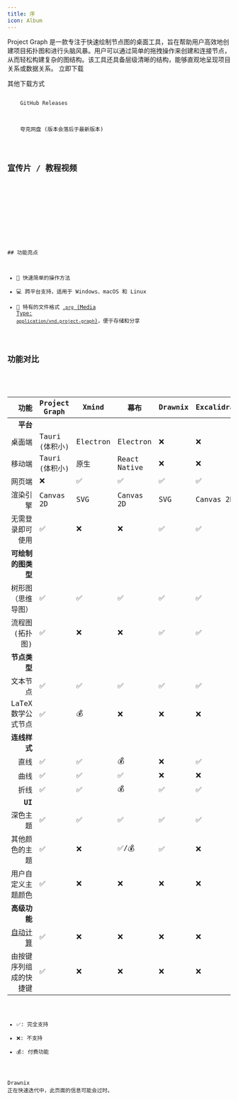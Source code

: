 ```yaml
---
title: 序
icon: Album
---
```



<style>
  {"#nd-toc{display:none}p:first-child,h2:first-child{margin-top:0}"}
</style>

<div className="flex gap-2 mt-8 flex-col xl:flex-row">

<div>
Project Graph 是一款专注于快速绘制节点图的桌面工具，旨在帮助用户高效地创建项目拓扑图和进行头脑风暴。用户可以通过简单的拖拽操作来创建和连接节点，从而轻松构建复杂的图结构。该工具还具备层级清晰的结构，能够直观地呈现项目关系或数据关系。

<Link
  href="/release/latest"
  className="inline-flex items-center gap-2 rounded-xl bg-blue-600 px-3 py-2 text-white no-underline shadow-lg shadow-blue-600/50 transition hover:opacity-90 hover:shadow-xl active:scale-95"
>
  <Download />
  <span>立即下载</span>
</Link>

其他下载方式

<div className="flex flex-wrap gap-2">
  <Link
    href="https://github.com/graphif/project-graph/releases"
    className="bg-fd-accent inline-flex items-center gap-2 rounded-xl px-3 py-2 text-sm no-underline transition hover:opacity-90 active:scale-95"
  >
    <Code size={18} />
    <span>GitHub Releases</span>
  </Link>
  <Link
    href="https://pan.quark.cn/s/d4a90dba9491"
    className="bg-fd-accent inline-flex items-center gap-2 rounded-xl px-3 py-2 text-sm no-underline transition hover:opacity-90 active:scale-95"
  >
    <Cloud size={18} />
    <span>夸克网盘 (版本会落后于最新版本)</span>
  </Link>
</div>

## 宣传片 / 教程视频

<div className="flex flex-wrap gap-4 xl:flex-col">
  <Bilibili bvid="BV1y2xdzUEXa" />
  <Bilibili bvid="BV1MM5WzKESm" />
  <Bilibili bvid="BV19B5WzyEiZ" />
  <Bilibili bvid="BV1W4k7YqEgU" />
</div>

</div>

<div>
## 功能亮点

- 🎨 快速简单的操作方法
- 💻 跨平台支持，适用于 Windows、macOS 和 Linux
- 📁 特有的文件格式 [`.prg` (Media Type: `application/vnd.project-graph`)](/docs/spec/prg)，便于存储和分享

## 功能对比

<style>
  {
    "td:nth-child(1),td:nth-child(2){background-color:var(--color-fd-muted)}table{font-size:0.75rem;width:max-content}td{padding:0.25rem}"
  }
</style>

|                                                  功能 | Project Graph  | Xmind    | 幕布         | Drawnix | Excalidraw | Obsidian Canvas |
| ----------------------------------------------------: | -------------- | -------- | ------------ | ------- | ---------- | --------------- |
|                                              **平台** |                |          |              |         |            |                 |
|                                                桌面端 | Tauri (体积小) | Electron | Electron     | ❌      | ❌         | Electron        |
|                                                移动端 | Tauri (体积小) | 原生     | React Native | ❌      | ❌         | Capacitor       |
|                                                网页端 | ❌             | ✅       | ✅           | ✅      | ✅         | ❌              |
|                                              渲染引擎 | Canvas 2D      | SVG      | Canvas 2D    | SVG     | Canvas 2D  | DOM             |
|                                      无需登录即可使用 | ✅             | ❌       | ❌           | ✅      | ✅         | ✅              |
|                                    **可绘制的图类型** |                |          |              |         |            |                 |
|                                    树形图（思维导图） | ✅             | ✅       | ✅           | ✅      | ✅         | ✅              |
|                                       流程图 (拓扑图) | ✅             | ❌       | ❌           | ✅      | ✅         | ✅              |
|                                          **节点类型** |                |          |              |         |            |                 |
|                                              文本节点 | ✅             | ✅       | ✅           | ✅      | ✅         | ✅              |
|                                    LaTeX 数学公式节点 | ✅             | 💰       | ❌           | ❌      | ❌         | ✅              |
|                                          **连线样式** |                |          |              |         |            |                 |
|                                                  直线 | ✅             | ✅       | 💰           | ❌      | ✅         | ❌              |
|                                                  曲线 | ✅             | ✅       | ✅           | ❌      | ❌         | ✅              |
|                                                  折线 | ✅             | ✅       | 💰           | ✅      | ✅         | ❌              |
|                                                **UI** |                |          |              |         |            |                 |
|                                              深色主题 | ✅             | ✅       | ✅           | ✅      | ✅         | ✅              |
|                                        其他颜色的主题 | ✅             | ❌       | ✅/💰        | ✅      | ❌         | ✅              |
|                                    用户自定义主题颜色 | ✅             | ❌       | ❌           | ❌      | ❌         | ✅              |
|                                          **高级功能** |                |          |              |         |            |                 |
| [自动计算](/docs/app/features/feature/compute-engine) | ✅             | ❌       | ❌           | ❌      | ❌         | ❌              |
|                                由按键序列组成的快捷键 | ✅             | ❌       | ❌           | ❌      | ❌         | ❌              |

- ✅: 完全支持
- ❌: 不支持
- 💰: 付费功能

<Callout>Drawnix 正在快速迭代中，此页面的信息可能会过时。</Callout>

</div>

</div>
